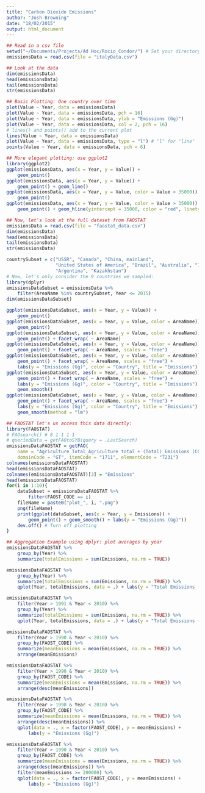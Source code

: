 ```yaml
---
title: "Carbon Dioxide Emissions"
author: "Josh Browning"
date: "18/02/2015"
output: html_document
---
```


```r
## Read in a csv file
setwd("~/Documents/Projects/Ad Hoc/Rocio_Condor/") # Set your directory
emissionsData = read.csv(file = "italyData.csv")

## Look at the data
dim(emissionsData)
head(emissionsData)
tail(emissionsData)
str(emissionsData)

## Basic Plotting: One country over time
plot(Value ~ Year, data = emissionsData)
plot(Value ~ Year, data = emissionsData, pch = 16)
plot(Value ~ Year, data = emissionsData, ylab = "Emissions (Gg)")
plot(Value ~ Year, data = emissionsData, col = 2, pch = 16)
# lines() and points() add to the current plot
lines(Value ~ Year, data = emissionsData)
plot(Value ~ Year, data = emissionsData, type = "l") # "l" for "line"
points(Value ~ Year, data = emissionsData, pch = 6)

## More elegant plotting: use ggplot2
library(ggplot2)
ggplot(emissionsData, aes(x = Year, y = Value)) +
    geom_point()
ggplot(emissionsData, aes(x = Year, y = Value)) +
    geom_point() + geom_line()
ggplot(emissionsData, aes(x = Year, y = Value, color = Value > 35000)) +
    geom_point()
ggplot(emissionsData, aes(x = Year, y = Value, color = Value > 35000)) +
    geom_point() + geom_hline(yintercept = 35000, color = "red", linetype = 2)

## Now, let's look at the full dataset from FAOSTAT
emissionsData = read.csv(file = "faostat_data.csv")
dim(emissionsData)
head(emissionsData)
tail(emissionsData)
str(emissionsData)

countrySubset = c("USSR", "Canada", "China, mainland",
                  "United States of America", "Brazil", "Australia", "India",
                  "Argentina", "Kazakhstan")
# Now, let's only consider the 9 countries we sampled:
library(dplyr)
emissionsDataSubset = emissionsData %>%
    filter(AreaName %in% countrySubset, Year <= 2015)
dim(emissionsDataSubset)

ggplot(emissionsDataSubset, aes(x = Year, y = Value)) +
    geom_point()
ggplot(emissionsDataSubset, aes(x = Year, y = Value, color = AreaName)) +
    geom_point()
ggplot(emissionsDataSubset, aes(x = Year, y = Value, color = AreaName)) +
    geom_point() + facet_wrap( ~ AreaName)
ggplot(emissionsDataSubset, aes(x = Year, y = Value, color = AreaName)) +
    geom_point() + facet_wrap( ~ AreaName, scales = "free")
ggplot(emissionsDataSubset, aes(x = Year, y = Value, color = AreaName)) +
    geom_point() + facet_wrap( ~ AreaName, scales = "free") +
    labs(y = "Emissions (Gg)", color = "Country", title = "Emissions")
ggplot(emissionsDataSubset, aes(x = Year, y = Value, color = AreaName)) +
    geom_point() + facet_wrap( ~ AreaName, scales = "free") +
    labs(y = "Emissions (Gg)", color = "Country", title = "Emissions") +
    geom_smooth()
ggplot(emissionsDataSubset, aes(x = Year, y = Value, color = AreaName)) +
    geom_point() + facet_wrap( ~ AreaName, scales = "free") +
    labs(y = "Emissions (Gg)", color = "Country", title = "Emissions") +
    geom_smooth(method = "lm")

## FAOSTAT let's us access this data directly:
library(FAOSTAT)
# FAOsearch() # 8 1 1 1 1
# queriedData = getFAOtoSYB(query = .LastSearch)
emissionsDataFAOSTAT = getFAO(
    name = "Agriculture Total_Agriculture total + (Total)_Emissions (CO2eq)(NA)",
    domainCode = "GT", itemCode = "1711", elementCode = "7231")
colnames(emissionsDataFAOSTAT)
head(emissionsDataFAOSTAT)
colnames(emissionsDataFAOSTAT)[3] = "Emissions"
head(emissionsDataFAOSTAT)
for(i in 1:10){
    dataSubset = emissionsDataFAOSTAT %>%
        filter(FAOST_CODE == i)
    fileName = paste0("plot_", i, ".png")
    png(fileName)
    print(ggplot(dataSubset, aes(x = Year, y = Emissions)) +
        geom_point() + geom_smooth() + labs(y = "Emissions (Gg)"))
    dev.off() # Turn off plotting
}

## Aggregation Example using dplyr: plot averages by year
emissionsDataFAOSTAT %>%
    group_by(Year) %>%
    summarize(totalEmissions = sum(Emissions, na.rm = TRUE))

emissionsDataFAOSTAT %>%
    group_by(Year) %>%
    summarize(totalEmissions = sum(Emissions, na.rm = TRUE)) %>%
    qplot(Year, totalEmissions, data = .) + labs(y = "Total Emissions (Gg)")

emissionsDataFAOSTAT %>%
    filter(Year > 1991 & Year < 2010) %>%
    group_by(Year) %>%
    summarize(totalEmissions = sum(Emissions, na.rm = TRUE)) %>%
    qplot(Year, totalEmissions, data = .) + labs(y = "Total Emissions (Gg)")

emissionsDataFAOSTAT %>%
    filter(Year > 1990 & Year < 2010) %>%
    group_by(FAOST_CODE) %>%
    summarize(meanEmissions = mean(Emissions, na.rm = TRUE)) %>%
    arrange(meanEmissions)

emissionsDataFAOSTAT %>%
    filter(Year > 1990 & Year < 2010) %>%
    group_by(FAOST_CODE) %>%
    summarize(meanEmissions = mean(Emissions, na.rm = TRUE)) %>%
    arrange(desc(meanEmissions))

emissionsDataFAOSTAT %>%
    filter(Year > 1990 & Year < 2010) %>%
    group_by(FAOST_CODE) %>%
    summarize(meanEmissions = mean(Emissions, na.rm = TRUE)) %>%
    arrange(desc(meanEmissions)) %>%
    qplot(data = ., x = factor(FAOST_CODE), y = meanEmissions) +
        labs(y = "Emissions (Gg)")

emissionsDataFAOSTAT %>%
    filter(Year > 1990 & Year < 2010) %>%
    group_by(FAOST_CODE) %>%
    summarize(meanEmissions = mean(Emissions, na.rm = TRUE)) %>%
    arrange(desc(meanEmissions)) %>%
    filter(meanEmissions >= 200000) %>%
    qplot(data = ., x = factor(FAOST_CODE), y = meanEmissions) +
        labs(y = "Emissions (Gg)")
```